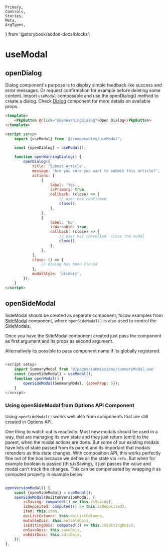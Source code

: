 	Primary,
	Controls,
	Stories,
	Meta,
	ArgTypes,
} from '@storybook/addon-docs/blocks';

# useModal

## openDialog

Dialog component's purpose is to display simple feedback like success and error messages. Or request confirmation for example before deleting some content. Import `useModal` composable and use the openDialog() method to create a dialog. Check [Dialog](../?path=/docs/components-dialog--docs) component for more details on available props.

```html
<template>
	<PkpButton @click="openWarningDialog">Open Dialog</PkpButton>
</template>

<script setup>
	import {useModal} from '@/composables/useModal';

	const {openDialog} = useModal();

	function openWarningDialog() {
		openDialog({
			title: 'Submit Article',
			message: 'Are you sure you want to submit this article?',
			actions: [
				{
					label: 'Yes',
					isPrimary: true,
					callback: (close) => {
						// user has confirmed
						close();
					},
				},
				{
					label: 'No',
					isWarnable: true,
					callback: (close) => {
						// user has cancelled. close the modal
						close();
					},
				},
			],
			close: () => {
				// dialog has been closed
			},
			modalStyle: 'primary',
		});
	}
</script>
```

## openSideModal

SideModal should be created as separate component, follow examples from [SideModal](../?path=/docs/components-sidemodal--docs) component, where `openSideModal()` is also used to control the SideModals.

Once you have the SideModal component created just pass the component as first argument and its props as second argument.

Alternatively its possible to pass component name if its globally registered.

```javascript

<script setup>
	import SummaryModal from '@/pages/submissions/summaryModal.vue'
	const {openSideModal} = useModal();
	function openModal() {
		openSideModal(SummaryModal, {someProp: 5});
	}
</script>

```

### Using openSideModal from Options API Component

Using `openSideModal()` works well also from components that are still created in Options API.

One thing to watch out is reactivity. Most new modals should be used in a way, that are managing its own state and they just return (emit) to the parent, when the modal actions are done. But some of our existing modals have lots of state passed from its parent and its important that modals rerenders as this state changes. With composition API, this works perfectly fine out of the box because we define all the state via `refs`. But when for example boolean is passed (this.isSaving), it just passes the value and modal can't track the changes. This can be compensated by wrapping it as computed property in example below.

```javascript

openVersionModal() {
	const {openSideModal} = useModal();
	openSideModal(DoiItemVersionModal, {
		isSaving: computed(() => this.isSaving),
		isDeposited: computed(() => this.isDeposited),
		item: this.item,
		doiListColumns: this.doiListColumns,
		mutableDois: this.mutableDois,
		isEditingDois: computed(() => this.isEditingDois),
		onSaveDois: this.saveDois,
		onEditDois: this.editDois,
	});
},

```

